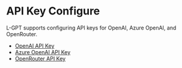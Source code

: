 # API Key Configure

L-GPT supports configuring API keys for OpenAI, Azure OpenAI, and OpenRouter.

- [OpenAI API Key](/api-key-configure/open-ai)
- [Azure OpenAI API Key](/api-key-configure/azure)
- [OpenRouter API Key](/api-key-configure/openRouter)
